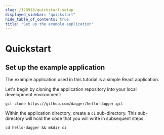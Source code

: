 ```yaml
---
slug: /120918/quickstart-setup
displayed_sidebar: "quickstart"
hide_table_of_contents: true
title: "Set up the example application"
---
```


# Quickstart


## Set up the example application

The example application used in this tutorial is a simple React application.

Let's begin by cloning the application repository into your local development environment:

```shell
git clone https://github.com/dagger/hello-dagger.git
```

Within the application directory, create a `ci` sub-directory. This sub-directory will hold the code that you will write in subsequent steps.

```shell
cd hello-dagger && mkdir ci
```
